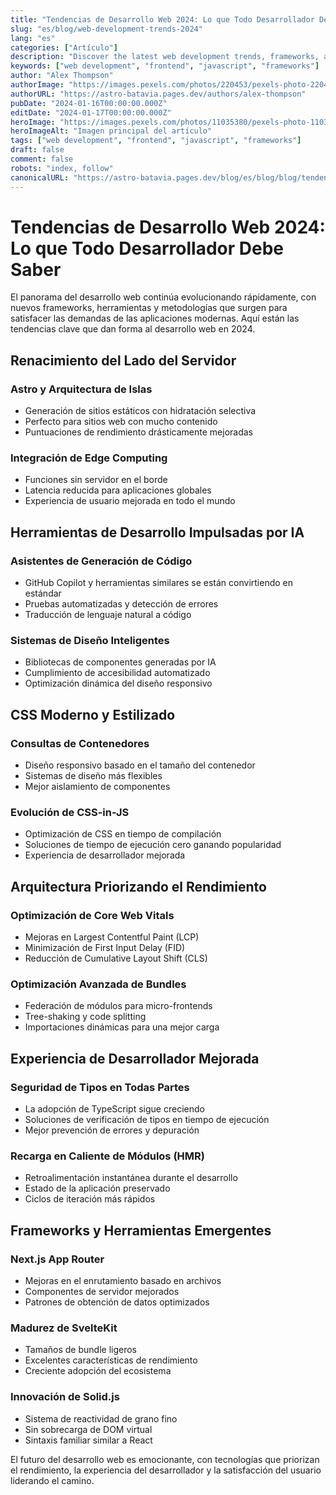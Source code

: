 ```yaml
---
title: "Tendencias de Desarrollo Web 2024: Lo que Todo Desarrollador Debe Saber"
slug: "es/blog/web-development-trends-2024"
lang: "es"
categories: ["Artículo"]
description: "Discover the latest web development trends, frameworks, and technologies shaping the industry in 2024. Stay ahead with cutting-edge tools and techniques."
keywords: ["web development", "frontend", "javascript", "frameworks"]
author: "Alex Thompson"
authorImage: "https://images.pexels.com/photos/220453/pexels-photo-220453.jpeg?auto=compress&cs=tinysrgb&w=120&h=120&dpr=1"
authorURL: "https://astro-batavia.pages.dev/authors/alex-thompson"
pubDate: "2024-01-16T00:00:00.000Z"
editDate: "2024-01-17T00:00:00.000Z"
heroImage: "https://images.pexels.com/photos/11035380/pexels-photo-11035380.jpeg?auto=compress&cs=tinysrgb&w=1260&h=750&dpr=1"
heroImageAlt: "Imagen principal del artículo"
tags: ["web development", "frontend", "javascript", "frameworks"]
draft: false
comment: false
robots: "index, follow"
canonicalURL: "https://astro-batavia.pages.dev/blog/es/blog/blog/tendencias-desarrollo-web-2024"
---
```


# Tendencias de Desarrollo Web 2024: Lo que Todo Desarrollador Debe Saber

El panorama del desarrollo web continúa evolucionando rápidamente, con nuevos frameworks, herramientas y metodologías que surgen para satisfacer las demandas de las aplicaciones modernas. Aquí están las tendencias clave que dan forma al desarrollo web en 2024.

## Renacimiento del Lado del Servidor

### Astro y Arquitectura de Islas

- Generación de sitios estáticos con hidratación selectiva
- Perfecto para sitios web con mucho contenido
- Puntuaciones de rendimiento drásticamente mejoradas

### Integración de Edge Computing

- Funciones sin servidor en el borde
- Latencia reducida para aplicaciones globales
- Experiencia de usuario mejorada en todo el mundo

## Herramientas de Desarrollo Impulsadas por IA

### Asistentes de Generación de Código

- GitHub Copilot y herramientas similares se están convirtiendo en estándar
- Pruebas automatizadas y detección de errores
- Traducción de lenguaje natural a código

### Sistemas de Diseño Inteligentes

- Bibliotecas de componentes generadas por IA
- Cumplimiento de accesibilidad automatizado
- Optimización dinámica del diseño responsivo

## CSS Moderno y Estilizado

### Consultas de Contenedores

- Diseño responsivo basado en el tamaño del contenedor
- Sistemas de diseño más flexibles
- Mejor aislamiento de componentes

### Evolución de CSS-in-JS

- Optimización de CSS en tiempo de compilación
- Soluciones de tiempo de ejecución cero ganando popularidad
- Experiencia de desarrollador mejorada

## Arquitectura Priorizando el Rendimiento

### Optimización de Core Web Vitals

- Mejoras en Largest Contentful Paint (LCP)
- Minimización de First Input Delay (FID)
- Reducción de Cumulative Layout Shift (CLS)

### Optimización Avanzada de Bundles

- Federación de módulos para micro-frontends
- Tree-shaking y code splitting
- Importaciones dinámicas para una mejor carga

## Experiencia de Desarrollador Mejorada

### Seguridad de Tipos en Todas Partes

- La adopción de TypeScript sigue creciendo
- Soluciones de verificación de tipos en tiempo de ejecución
- Mejor prevención de errores y depuración

### Recarga en Caliente de Módulos (HMR)

- Retroalimentación instantánea durante el desarrollo
- Estado de la aplicación preservado
- Ciclos de iteración más rápidos

## Frameworks y Herramientas Emergentes

### Next.js App Router

- Mejoras en el enrutamiento basado en archivos
- Componentes de servidor mejorados
- Patrones de obtención de datos optimizados

### Madurez de SvelteKit

- Tamaños de bundle ligeros
- Excelentes características de rendimiento
- Creciente adopción del ecosistema

### Innovación de Solid.js

- Sistema de reactividad de grano fino
- Sin sobrecarga de DOM virtual
- Sintaxis familiar similar a React

El futuro del desarrollo web es emocionante, con tecnologías que priorizan el rendimiento, la experiencia del desarrollador y la satisfacción del usuario liderando el camino.
